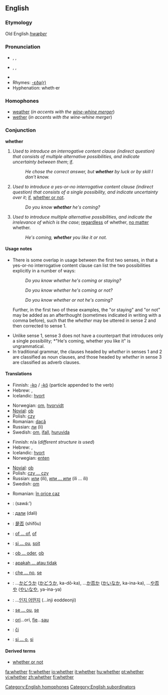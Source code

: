 ==English==

{{rank|during|several|either|338|whether|city|held|help}}

===Etymology===
Old English ''[[hwæþer]]''

===Pronunciation===
*{{AHD|wĕ'<i>th</i>ə(r)}}, {{IPA|/ˈwɛðə(r)/}}, {{SAMPA|/"wED@(r)/}}
*{{AHD|hwĕ'<i>th</i>ə(r)}}, {{IPA|/ˈʍɛðə(r)/}}, {{SAMPA|/"WED@(r)/}}
*{{audio|en-us-whether.ogg|Audio (US)}}
*Rhymes: [[Rhymes:English:-ɛðə(r)|-ɛðə(r)]]
*Hyphenation: wheth·er

===Homophones===
*[[weather]] (''in accents with the [[wine-whine merger]]'')
*[[wether]] (''in accents with the wine-whine merger'')
[[Category:English homophones]]

===Conjunction===
'''whether'''

# ''Used to introduce an interrogative content clause (indirect question) that consists of multiple alternative possibilities, and indicate uncertainty between them''; [[if]].
#: ''He chose the correct answer, but '''whether''' by luck or by skill I don't know.''
# ''Used to introduce a yes-or-no interrogative content clause (indirect question) that consists of a single possibility, and indicate uncertainty over it''; [[if]], [[whether or not]].
#: ''Do you know '''whether''' he's coming?''
# ''Used to introduce multiple alternative possibilities, and indicate the irrelevance of which is the case''; [[regardless]] of whether, [[no matter]] whether.
#: ''He's coming, '''whether''' you like it or not.''

====Usage notes====
* There is some overlap in usage between the first two senses, in that a yes-or-no interrogative content clause can list the two possibilities explicitly in a number of ways: <dl><dd>''Do you know whether he's coming or staying?''</dd><dd>''Do you know whether he's coming or not?''</dd><dd>''Do you know whether or not he's coming?''</dd></dl> Further, in the first two of these examples, the "or staying" and "or not" may be added as an afterthought (sometimes indicated in writing with a comma before), such that the ''whether'' may be uttered in sense 2 and then corrected to sense 1.
* Unlike sense 1, sense 3 does not have a counterpart that introduces only a single possibility; *"He's coming, whether you like it" is ungrammatical.
* In traditional grammar, the clauses headed by ''whether'' in senses 1 and 2 are classified as noun clauses, and those headed by ''whether'' in sense 3 are classified as adverb clauses.

====Translations====
{{trans-top|if (in indirect questions)}}
*Finnish: [[-ko]] / [[-kö]] (particle appended to the verb)
*Hebrew: {{he-translation|האם|ha`ím}}, {{he-translation|אם|ím}}
*Icelandic: [[hvort]]
{{trans-mid}}
*Norwegian: [[om]], [[hvorvidt]]
*[[Novial]]: [[ob]]
*Polish: [[czy]]
*Romanian: [[dacă]]
*Russian: [[ли]] (li)
*Swedish: [[om#Swedish|om]], [[ifall]], [[huruvida]]
{{trans-bottom}}

{{trans-top|if, either}}
*Finnish: n/a (''different structure is used'')
*Hebrew: {{he-translation|באם|be`ím}}, {{he-translation|אם|ím}}
*Icelandic: [[hvort]]
*Norwegian: [[enten]]
{{trans-mid}}
*[[Novial]]: [[ob]]
*Polish: [[czy ... czy]]
*Russian: [[или]] (íli), [[или ... или]] (íli ... íli)
*Swedish: [[om#Swedish|om]]
{{trans-bottom}}

{{trans-top|whether or not}}
<!--this should be moved to "whether or not" if it ever gets created.-->
{{trans-mid}}
*Romanian: [[în orice caz]]
{{trans-bottom}}

{{checktrans}}
{{trans-top|Translations to be checked}}
*{{ttbc|Arabic}}: {{ARchar|[[سواء]]}} (sawá:’)
*{{ttbc|Bulgarian}}: [[дали]] (dali)
*{{ttbc|Chinese}}: [[是否]] (shìfǒu)
*{{ttbc|Dutch}}: [[of ... of]], [[of#Dutch|of]]
*{{ttbc|French}}: [[si ... ou]], [[soit]]
*{{ttbc|German}}: [[ob ... oder]], [[ob]]
*{{ttbc|Indonesian}}: [[apakah ... atau tidak]]
{{trans-mid}}
*{{ttbc|Italian}}: [[che ... no]], [[se#Italian|se]]
*{{ttbc|Japanese}}: ...[[かどうか]] ([[かどうか]], ka-dō-ka), ...[[か否か]] ([[かいなか]], ka-ina-ka), ...[[や否や]] ([[やいなや]], ya-ina-ya)
*{{ttbc|Korean}}: ...[[인지 어떤지]] (...inji eoddeonji)
*{{ttbc|Portuguese}}: [[se ... ou]], [[se#Portuguese|se]]
*{{ttbc|Romanian}}: [[ori]]...ori, [[fie]]...[[sau]]
*{{ttbc|Slovak}}: [[či]]
*{{ttbc|Spanish}}: [[si ... o]], [[si#Spanish|si]]
{{trans-bottom}}

====Derived terms====
*[[whether or not]]

[[Category:English subordinators]]
[[fa:whether]]
[[fr:whether]]
[[io:whether]]
[[it:whether]]
[[hu:whether]]
[[pt:whether]]
[[vi:whether]]
[[zh:whether]]
[[fi:whether]]